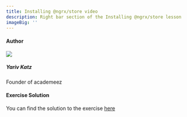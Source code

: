 ```yaml
---
title: Installing @ngrx/store video
description: Right bar section of the Installing @ngrx/store lesson
imageBig: ''
---
```


#### Author

<Link href="/en/user/yariv-katz" className="flex mt-3 items-center">
  <div>
    <img
      src="https://avatars.githubusercontent.com/u/2714362?v=4"
      className="relative flex h-10 w-10 shrink-0 overflow-hidden rounded-full"
    />
  </div>
  <div className="ml-2 leading-tight text-sm">
    <h5 className="font-bold">Yariv Katz</h5>
    <p>Founder of academeez</p>
  </div>
</Link>

#### Exercise Solution

You can find the solution to the exercise [here](https://codesandbox.io/p/sandbox/exciting-keller-7kh6wq)
